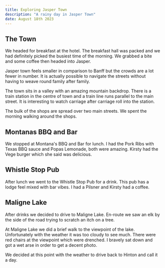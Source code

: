 ```yaml
---
title: Exploring Jasper Town
description: "A rainy day in Jasper Town"
date: August 18th 2023
---
```


## The Town

We headed for breakfast at the hotel. The breakfast hall was packed and we had definitely picked the busiest time of the morning. We grabbed a bite and some coffee then headed into Jasper.

Jasper town feels smaller in comparison to Banff but the crowds are a lot fewer in number. It is actually possible to navigate the streets without having to weave round family after family. 

The town sits in a valley with an amazing mountain backdrop. There is a train station in the centre of town and a train line runs parallel to the main street. It is interesting to watch carriage after carriage roll into the station.

The bulk of the shops are spread over two main streets. We spent the morning walking around the shops.

## Montanas BBQ and Bar

We stopped at Montana's BBQ and Bar for lunch. I had the Pork Ribs with Texas BBQ sauce and Popas Lemonade, both were amazing. Kirsty had the Vege burger which she said was delicious.

## Whistle Stop Pub

After lunch we went to the Whistle Stop Pub for a drink. This pub has a lodge feel mixed with bar vibes. I had a Pilsner and Kirsty had a coffee.

## Maligne Lake 

After drinks we decided to drive to Maligne Lake. En-route we saw an elk by the side of the road trying to scratch an itch on a tree.

At Maligne Lake we did a brief walk to the viewpoint of the lake. Unfortunately with the weather it was too cloudy to see much. There were red chairs at the viewpoint which were drenched. I bravely sat down and got a wet arse in order to get a decent photo.

We decided at this point with the weather to drive back to Hinton and call it a day.
